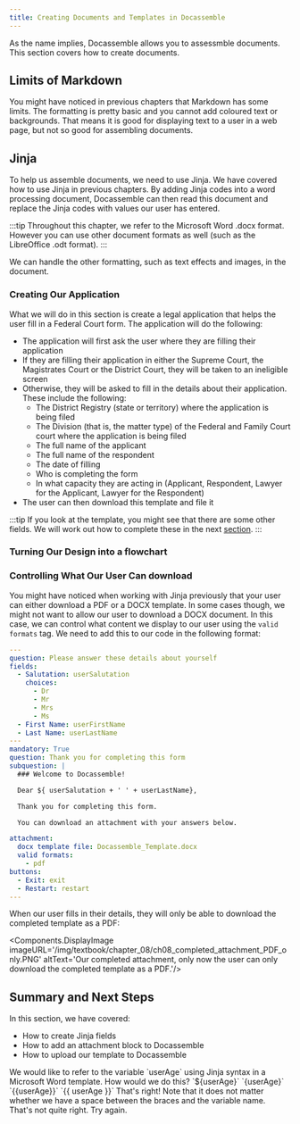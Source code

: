 ```yaml
---
title: Creating Documents and Templates in Docassemble
---
```



As the name implies, Docassemble allows you to assessmble documents. This section covers how to create documents.

## Limits of Markdown
You might have noticed in previous chapters that Markdown has some limits. The formatting is pretty basic and you cannot add coloured text or backgrounds. That means it is good for displaying text to a user in a web page, but not so good for assembling documents.

## Jinja
To help us assemble documents, we need to use Jinja. We have covered how to use Jinja in previous chapters.  By adding Jinja codes into a word processing document, Docassemble can then read this document and replace the Jinja codes with values our user has entered.

:::tip
Throughout this chapter, we refer to the Microsoft Word .docx format. However you can use other document formats as well (such as the LibreOffice .odt format).
:::

We can handle the other formatting, such as text effects and images, in the document. 

### Creating Our Application
What we will do in this section is create a legal application that helps the user fill in a Federal Court form. The application will do the following:

* The application will first ask the user where they are filling their application
* If they are filling their application in either the Supreme Court, the Magistrates Court or the District Court, they will be taken to an ineligible screen
* Otherwise, they will be asked to fill in the details about their application. These include the following:
    - The District Registry (state or territory) where the application is being filed 
    - The Division (that is, the matter type) of the Federal and Family Court court where the application is being filed
    - The full name of the applicant
    - The full name of the respondent
    - The date of filling
    - Who is completing the form
    - In what capacity they are acting in (Applicant, Respondent, Lawyer for the Applicant, Lawyer for the Respondent)
* The user can then download this template and file it

:::tip
If you look at the template, you might see that there are some other fields. We will work out how to complete these in the next [section](./00-20.mdx).
:::

### Turning Our Design into a flowchart

### Controlling What Our User Can download
You might have noticed when working with Jinja previously that your user can either download a PDF or a DOCX template. In some cases though, we might not want to allow our user to download a DOCX document. In this case, we can control what content we display to our user using the `valid formats` tag. We need to add this to our code in the following format:

```yaml showLineNumbers title="Ch8_First_Docassemble_Template_PDF_Only.yml"
---
question: Please answer these details about yourself
fields: 
  - Salutation: userSalutation
    choices:
      - Dr
      - Mr
      - Mrs
      - Ms
  - First Name: userFirstName
  - Last Name: userLastName
---
mandatory: True
question: Thank you for completing this form
subquestion: |
  ### Welcome to Docassemble!

  Dear ${ userSalutation + ' ' + userLastName}, 

  Thank you for completing this form. 

  You can download an attachment with your answers below.

attachment:
  docx template file: Docassemble_Template.docx
  valid formats:
    - pdf
buttons: 
  - Exit: exit
  - Restart: restart
---
```

When our user fills in their details, they will only be able to download the completed template as a PDF:

<Components.DisplayImage imageURL='/img/textbook/chapter_08/ch08_completed_attachment_PDF_only.PNG' altText='Our completed attachment, only now the user can only download the completed template as a PDF.'/>

## Summary and Next Steps
In this section, we have covered:

* How to create Jinja fields
* How to add an attachment block to Docassemble
* How to upload our template to Docassemble

<Quizlet title="Jinja variable syntax">
  We would like to refer to the variable `userAge` using Jinja syntax in a Microsoft Word template. How would we do this?
  <Answer>
    `${userAge}`
  </Answer>
  <Answer>
    `{userAge}`
  </Answer>
  <Answer isCorrect>
    `{{userAge}}`
  </Answer>
  <Answer isCorrect>
    `{{ userAge }}`
  </Answer>
  <Explanation correctAnswer>
  That's right! Note that it does not matter whether we have a space between the braces and the variable name.
  </Explanation>
  <Explanation>
  That's not quite right. Try again. 
  </Explanation>
</Quizlet>